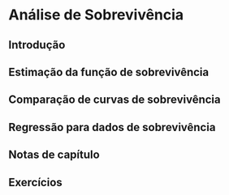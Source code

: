 # Análise de Sobrevivência

## Introdução

## Estimação da função de sobrevivência

## Comparação de curvas de sobrevivência

## Regressão para dados de sobrevivência

## Notas de capítulo

## Exercícios
